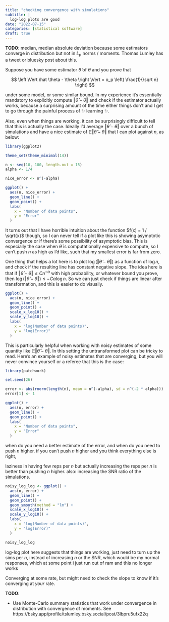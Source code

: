 ```yaml
---
title: "checking convergence with simulations"
subtitle: |
  log-log plots are good
date: "2022-07-15"
categories: [statistical software]
draft: true
---
```


**TODO**: median, median absolute deviation because some estimators converge in distribution but not in $L_p$ norms / moments. Thomas Lumley has a tweet or bluesky post about this.

Suppose you have some estimator $\hat \theta$ of $\theta$ and you prove that 

$$
\left \Vert \hat \theta - \theta \right \Vert = o_p \left( \frac{1}{\sqrt n} \right)
$$

under some model, or some similar bound. In my experience it's essentially mandatory to explicitly compute $\left \Vert \hat \theta - \theta \right \Vert$ and check if the estimator actually works, because a surprising amount of the time either things don't and I get to go through the painful process of ✨ learning ✨.

Also, even when things are working, it can be surprisingly difficult to tell that this is actually the case. Ideally I'd average $\left \Vert \hat \theta - \theta \right \Vert$ over a bunch of simulations and have a nice estimate of $\mathbb E \left \Vert \hat \theta - \theta \right \Vert$ that I can plot against $n$, as below:

```r
library(ggplot2)

theme_set(theme_minimal(14))

n <- seq(10, 100, length.out = 15)
alpha <- 1/4

nice_error <- n^(-alpha)

ggplot() +
  aes(n, nice_error) +
  geom_line() +
  geom_point() +
  labs(
    x = "Number of data points",
    y = "Error"
  )
```

It turns out that I have horrible intuition about the function $f(x) = 1 / \sqrt{x}$ though, so I can never tell if a plot like this is showing asymptotic convergence or if there's some possibility of asymptotic bias. This is especially the case when $\hat \theta$ is computationally expensive to compute, so I can't push $n$ as high as I'd like, such that my smallest error is far from zero.

One thing that helps a lot here is to plot $\log \left(\left \Vert \hat \theta - \theta \right \Vert \right)$ as a function of $\log n$, and check if the resulting line has constant negative slope. The idea here is that if $\left \Vert \hat \theta - \theta \right \Vert \le C n^{-\alpha}$ with high probability, or whatever bound you prove, then $\log \left(\left \Vert \hat \theta - \theta \right \Vert \right) \le -C \alpha \log n$. So we can just check if things are linear after transformation, and this is easier to do visually.

```r
ggplot() +
  aes(n, nice_error) +
  geom_line() +
  geom_point() +
  scale_x_log10() +
  scale_y_log10() +
  labs(
    x = "log(Number of data points)",
    y = "log(Error)"
  )
```

This is particularly helpful when working with noisy estimates of some quantity like $\mathbb E \left \Vert \hat \theta - \theta \right \Vert$. In this setting the untransformed plot can be tricky to read. Here's an example of noisy estimates that are converging, but you will never convince yourself or a referee that this is the case:

```r
library(patchwork)

set.seed(26)

error <- abs(rnorm(length(n), mean = n^(-alpha), sd = n^(-2 * alpha)))
error[1] <- 1

ggplot() +
  aes(n, error) +
  geom_line() +
  geom_point() +
  labs(
    x = "Number of data points",
    y = "Error"
  )
```

when do you need a better estimate of the error, and when do you need to push $n$ higher. if you can't push $n$ higher and you think everything else is right, 

laziness in having few reps per $n$ but actually increasing the reps per $n$ is better than pushing $n$ higher. also: increasing the SNR ratio of the simulations.

```r
noisy_log_log <- ggplot() +
  aes(n, error) +
  geom_line() +
  geom_point() +
  geom_smooth(method = "lm") +
  scale_x_log10() +
  scale_y_log10() +
  labs(
    x = "log(Number of data points)",
    y = "log(Error)"
  )

noisy_log_log
```

log-log plot here suggests that things are working, just need to turn up the sims per $n$, instead of increasing $n$ or the SNR, which would be my normal responses, which at some point i just run out of ram and this no longer works

Converging at some rate, but might need to check the slope to know if it's converging at *your* rate. 

**TODO**:

- Use Monte-Carlo summary statistics that work under convergence in distribution with convergence of moments. See https://bsky.app/profile/tslumley.bsky.social/post/3lbpru5ufx22q

